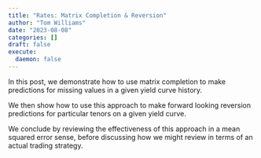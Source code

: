 ```yaml
---
title: "Rates: Matrix Completion & Reversion"
author: "Tom Williams"
date: "2023-08-08"
categories: []
draft: false
execute:
  daemon: false
---
```


In this post, we demonstrate how to use matrix completion to make predictions for missing values in a given yield curve history.

We then show how to use this approach to make forward looking reversion predictions for particular tenors on a given yield curve.

We conclude by reviewing the effectiveness of this approach in a mean squared error sense, before discussing how we might review in terms of an actual trading strategy.
